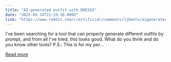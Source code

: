 ```yaml
---
title: "AI-generated outfit with DRESSX"
date: "2025-03-14T21:19:36.000Z"
link: "https://www.reddit.com/r/artificial/comments/1jbentx/aigenerated_outfit_with_dressx/"
---
```


I've been searching for a tool that can properly generate different outfits by prompt, and from all I've tried, this looks good. What do you think and do you know other tools? P.S.: This is for my per...

[Read more](https://www.reddit.com/r/artificial/comments/1jbentx/aigenerated_outfit_with_dressx/)

